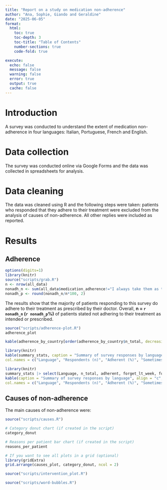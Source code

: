 ```yaml
---
title: "Report on a study on medication non-adherence"
author: "Ana, Sophie, Giando and Geraldine"
date: "2025-06-05"
format:
  html:
    toc: true
    toc-depth: 3
    toc-title: "Table of Contents"
    number-sections: true
    code-fold: true

execute: 
  echo: false
  message: false
  warning: false
  error: true
  output: true
  cache: false
---
```


# Introduction

A survey was conducted to understand the extent of medication non-adherence in four languages: Italian, Portuguese, French and English.

# Data collection

The survey was conducted online via Google Forms and the data was collected in spreadsheets for analysis.

# Data cleaning

The data was cleaned using R and the following steps were taken: patients who responded that they adhere to their treatment were excluded from the analysis of causes of non-adherence. All other replies were included as reported.

# Results

## Adherence

```r
options(digits=1)
library(knitr)
source("scripts/grab.R")
n <- nrow(all_data)
nonadh_n <- sum(all_data$medication_adherence!="I always take them as the doctor told me")
nonadh_p <- round(nonadh_n/n*100, 2)
```

The results show that the majority of patients responding to this survey do adhere to their treatment as prescribed by their doctor. Overall, **n = `r nonadh_n` (`r nonadh_p`%)** of patients stated not adhering to their treatment as intended or prescribed.

```r
source("scripts/adherence-plot.R")
adherence_plot
```

```r
kable(adherence_by_country[order(adherence_by_country$n_total, decreasing = TRUE), ], caption = "Adherence by country", align = "c", col.names = c("Language", "Respondents (n)", "Adherent (n)", "Adherent (%)"))
```

```r
library(knitr)
kable(summary_stats, caption = "Summary of survey responses by language", align = "c", 
col.names = c("Language", "Respondents (n)", "Adherent (%)", "Sometimes forget (< once a week) (%)", "Sometimes forget (>  once a week) (%)", "Stopped (%))", "Impact on identity (%)", "Vouchers rating", "Fine rating", "Support program rating", "Phone reminders rating", "Emoji rating", "Pension collection rating", "Health info rating"))
```

```r
library(knitr)
summary_stats |> select(Language, n_total, adherent, forget_lt_week, forget_gt_week, stopped, impact_identity, vouchers, fine, support_program, phone_reminders, emoji, pension_collection, health_info)
kable(caption = "Summary of survey responses by language", align = "c", 
col.names = c("Language", "Respondents (n)", "Adherent (%)", "Sometimes forget (< once a week) (%)", "Sometimes forget (>  once a week) (%)", "Stopped (%))", "Impact on identity (%)", "Vouchers rating", "Fine rating", "Support program rating", "Phone reminders rating", "Emoji rating", "Pension collection rating", "Health info rating"))
```

## Causes of non-adherence

The main causes of non-adherence were:

```r
source("scripts/causes.R")

# Category donut chart (if created in the script)
category_donut

# Reasons per patient bar chart (if created in the script)
reasons_per_patient

# If you want to see all plots in a grid (optional)
library(gridExtra)
grid.arrange(causes_plot, category_donut, ncol = 2)
```

```r
source("scripts/intervention_plot.R")
```

```r
source("scripts/word-bubbles.R")


```